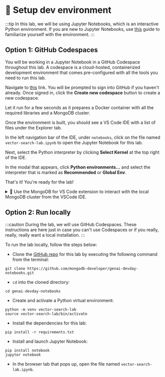 
# 👐 Setup dev environment

:::tip
In this lab, we will be using Jupyter Notebooks, which is an interactive Python environment. If you are new to Jupyter Notebooks, use <a href="./jupyter-notebooks">this</a> guide to familiarize yourself with the environment.
:::

## Option 1: GitHub Codespaces

You will be working in a Jupyter Notebook in a GitHub Codespace throughout this lab. A codespace is a cloud-hosted, containerized development environment that comes pre-configured with all the tools you need to run this lab.

Navigate to [this](https://github.com/codespaces/new/mongodb-developer/genai-devday-notebooks?quickstart=1) link. You will be prompted to sign into GitHub if you haven't already. Once signed in, click the **Create new codespace** button to create a new codespace.

<Screenshot url="https://github.com/codespaces" src="img/screenshots/20-dev-env/2-dev-env-setup/1-create-codespace.png" alt="Start a codespace" />

Let it run for a few seconds as it prepares a Docker container with all the required libraries and a MongoDB cluster.

Once the environment is built, you should see a VS Code IDE with a list of files under the Explorer tab. 

In the left navigation bar of the IDE, under `notebooks`, click on the file named `vector-search-lab.ipynb` to open the Jupyter Notebook for this lab.

<Screenshot url="https://github.com/codespaces" src="img/screenshots/20-dev-env/2-dev-env-setup/2-nav-notebook.png" alt="Navigate to the notebook" />

Next, select the Python interpreter by clicking **Select Kernel** at the top right of the IDE.

<Screenshot url="https://github.com/codespaces" src="img/screenshots/20-dev-env/2-dev-env-setup/3-select-kernel.png" alt="Select kernel" />

In the modal that appears, click **Python environments...** and select the interpreter that is marked as **Recommended** or **Global Env**.

<Screenshot url="https://github.com/codespaces" src="img/screenshots/20-dev-env/2-dev-env-setup/4-python-env-modal.png" alt="Select Python Environments" />

<Screenshot url="https://github.com/codespaces" src="img/screenshots/20-dev-env/2-dev-env-setup/5-select-recommended.png" alt="Select recommended interpreter" />

That's it! You're ready for the lab!

<details>
  <summary>🦹 Use the MongoDB for VS Code extension to interact with the local MongoDB cluster from the VSCode IDE. </summary>

    In the left navigation bar of the IDE, click on the leaf icon. Under Connections, click the **Add Connection** button.

    <Screenshot url="https://github.com/codespaces" src="img/screenshots/20-dev-env/2-dev-env-setup/6-add-connection.png" alt="Add MongoDB connection" />

    In the tab that appears, click the **Connect** button.

    <Screenshot url="https://github.com/codespaces" src="img/screenshots/20-dev-env/2-dev-env-setup/7-click-connect.png" alt="Click Connect" />

    In the modal that appears at the top of the screen, enter the string `mongodb://admin:mongodb@mongodb:27017/` and hit `Enter` on your keyboard.

    <Screenshot url="https://github.com/codespaces" src="img/screenshots/20-dev-env/2-dev-env-setup/8-enter-connection-string.png" alt="Enter connection string" />

    If the connection was successful, you should see the cluster and its default databases under Connections. Any additional databases and collections created during the lab will appear here as well.

    <Screenshot url="https://github.com/codespaces" src="img/screenshots/20-dev-env/2-dev-env-setup/9-connections.png" alt="View connections" />

</details>

## Option 2: Run locally

:::caution
During the lab, we will use GitHub Codespaces. These instructions are here just in case you can't use Codespaces or if you really, really, really want a local installation.
:::

To run the lab locally, follow the steps below: 

* Clone the [GitHub repo](https://github.com/mongodb-developer/genai-devday-notebooks.git) for this lab by executing the following command from the terminal:

```
git clone https://github.com/mongodb-developer/genai-devday-notebooks.git
```

* `cd` into the cloned directory:

```
cd genai-devday-notebooks
```

* Create and activate a Python virtual environment:

```
python -m venv vector-search-lab
source vector-search-lab/bin/activate
```

* Install the dependencies for this lab:

```
pip install -r requirements.txt
```

* Install and launch Jupyter Notebook:

```
pip install notebook
jupyter notebook
```

* In the browser tab that pops up, open the file named `vector-search-lab.ipynb`.

<Screenshot url="localhost:8888/tree" src="img/screenshots/20-dev-env/2-dev-env-setup/10-jupyter-notebook.png" alt="Jupyter Notebook" />